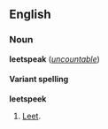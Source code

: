 ==English==
===Noun===
'''leetspeak''' (''[[uncountable]]'')

====Variant spelling====
'''leetspeek'''

#[[Leet]].